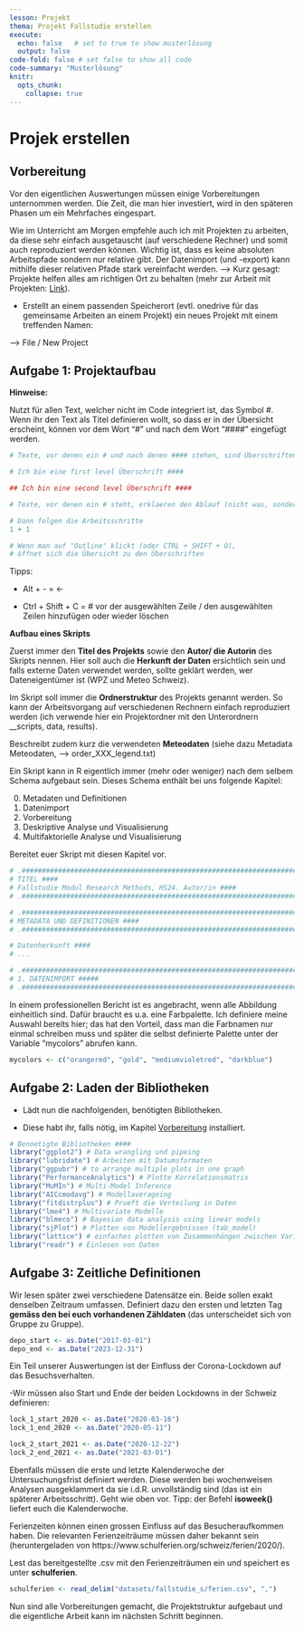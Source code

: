 ```yaml
---
lesson: Projekt
thema: Projekt Fallstudie erstellen
execute: 
  echo: false   # set to true to show musterlösung
  output: false
code-fold: false # set false to show all code
code-summary: "Musterlösung"
knitr:
  opts_chunk: 
    collapse: true
---
```


# Projek erstellen


## Vorbereitung

Vor den eigentlichen Auswertungen müssen einige Vorbereitungen unternommen werden. Die Zeit, die man hier investiert, wird in den späteren Phasen um ein Mehrfaches eingespart. 

Wie im Unterricht am Morgen empfehle auch ich mit Projekten zu arbeiten, da diese sehr einfach ausgetauscht (auf verschiedene Rechner) und somit auch reproduziert werden können. Wichtig ist, dass es keine absoluten Arbeitspfade sondern nur relative gibt. Der Datenimport (und -export) kann mithilfe dieser relativen Pfade stark vereinfacht werden. --> Kurz gesagt: Projekte helfen alles am richtigen Ort zu behalten (mehr zur Arbeit mit Projekten: [Link](https://support.rstudio.com/hc/en-us/articles/200526207-Using-Projects)).

- Erstellt an einem passenden Speicherort (evtl. onedrive für das gemeinsame Arbeiten an einem Projekt) ein neues Projekt mit einem treffenden Namen:

--> File / New Project

## Aufgabe 1: Projektaufbau

__Hinweise:__

Nutzt für allen Text, welcher nicht im Code integriert ist, das Symbol #. Wenn ihr den Text als Titel definieren wollt, so dass er in der Übersicht erscheint, können vor dem Wort "#" und nach dem Wort "####" eingefügt werden.

```r
# Texte, vor denen ein # und nach denen #### stehen, sind Überschriften

# Ich bin eine first level Überschrift ####

## Ich bin eine second level Überschrift ####

# Texte, vor denen ein # steht, erklaeren den Ablauf (nicht was, sondern warum)

# Dann folgen die Arbeitsschritte
1 + 1

# Wenn man auf "Outline" klickt (oder CTRL + SHIFT + O),
# öffnet sich die Übersicht zu den Überschriften
```

Tipps: 

- Alt + - = <- 

- Ctrl + Shift + C = # vor der ausgewählten Zeile / den ausgewählten Zeilen hinzufügen oder wieder löschen


__Aufbau eines Skripts__

Zuerst immer den __Titel des Projekts__ sowie den __Autor/ die Autorin__ des Skripts nennen. Hier soll auch die __Herkunft der Daten__ ersichtlich sein und falls externe Daten verwendet werden, sollte geklärt werden, wer Dateneigentümer ist (WPZ und Meteo Schweiz).

Im Skript soll immer die __Ordnerstruktur__ des Projekts genannt werden. So kann der Arbeitsvorgang auf verschiedenen Rechnern einfach reproduziert werden (ich verwende hier ein Projektordner mit den Unterordnern __scripts, data, results).

Beschreibt zudem kurz die verwendeten __Meteodaten__ (siehe dazu Metadata Meteodaten, --> order_XXX_legend.txt)

Ein Skript kann in R eigentlich immer (mehr oder weniger) nach dem selbem Schema aufgebaut sein. Dieses Schema enthält bei uns folgende Kapitel: 

0) Metadaten und Definitionen
1) Datenimport
2) Vorbereitung 
3) Deskriptive Analyse und Visualisierung 
4) Multifaktorielle Analyse und Visualisierung

Bereitet euer Skript mit diesen Kapitel vor.

```r
# .###########################################################################################
# TITEL ####
# Fallstudie Modul Research Methods, HS24. Autor/in ####
# .##########################################################################################

# .##########################################################################################
# METADATA UND DEFINITIONEN ####
# .##########################################################################################

# Datenherkunft ####
# ...

# .##########################################################################################
# 1. DATENIMPORT #####
# .##########################################################################################

```

In einem professionellen Bericht ist es angebracht, wenn alle Abbildung einheitlich sind. Dafür braucht es u.a. eine Farbpalette. Ich definiere meine Auswahl bereits hier; das hat den Vorteil, dass man die Farbnamen nur einmal schreiben muss und später die selbst definierte Palette unter der Variable "mycolors" abrufen kann.

```r
mycolors <- c("orangered", "gold", "mediumvioletred", "darkblue")
```


## Aufgabe 2: Laden der Bibliotheken

- Lädt nun die nachfolgenden, benötigten Bibliotheken.

- Diese habt ihr, falls nötig, im Kapitel [Vorbereitung] installiert.

```r
# Benoetigte Bibliotheken ####
library("ggplot2") # Data wrangling und pipeing
library("lubridate") # Arbeiten mit Datumsformaten
library("ggpubr") # to arrange multiple plots in one graph
library("PerformanceAnalytics") # Plotte Korrelationsmatrix
library("MuMIn") # Multi-Model Inference
library("AICcmodavg") # Modellaverageing
library("fitdistrplus") # Prueft die Verteilung in Daten
library("lme4") # Multivariate Modelle
library("blmeco") # Bayesian data analysis using linear models
library("sjPlot") # Plotten von Modellergebnissen (tab_model)
library("lattice") # einfaches plotten von Zusammenhängen zwischen Variablen
library("readr") # Einlesen von Daten
```

## Aufgabe 3: Zeitliche Definitionen

Wir lesen später zwei verschiedene Datensätze ein. Beide sollen exakt denselben Zeitraum umfassen. Definiert dazu den ersten und letzten Tag __gemäss den bei euch vorhandenen Zähldaten__ (das unterscheidet sich von Gruppe zu Gruppe).

```r
depo_start <- as.Date("2017-01-01")
depo_end <- as.Date("2023-12-31")
```


Ein Teil unserer Auswertungen ist der Einfluss der Corona-Lockdown auf das Besuchsverhalten. 

-Wir müssen also Start und Ende der beiden Lockdowns in der Schweiz definieren:

```r
lock_1_start_2020 <- as.Date("2020-03-16")
lock_1_end_2020 <- as.Date("2020-05-11")

lock_2_start_2021 <- as.Date("2020-12-22")
lock_2_end_2021 <- as.Date("2021-03-01")
```

Ebenfalls müssen die erste und letzte Kalenderwoche der Untersuchungsfrist definiert werden. Diese werden bei wochenweisen Analysen ausgeklammert da sie i.d.R. unvollständig sind (das ist ein späterer Arbeitsschritt). Geht wie oben vor. Tipp: der Befehl __isoweek()__ liefert euch die Kalenderwoche.

Ferienzeiten können einen grossen Einfluss auf das Besucheraufkommen haben. Die relevanten Ferienzeiträume müssen daher bekannt sein (heruntergeladen von https://www.schulferien.org/schweiz/ferien/2020/). 

Lest das bereitgestellte .csv mit den Ferienzeiträumen ein und speichert es unter __schulferien__.

```r
schulferien <- read_delim("datasets/fallstudie_s/ferien.csv", ",")
```

Nun sind alle Vorbereitungen gemacht, die Projektstruktur aufgebaut und die eigentliche Arbeit kann im nächsten Schritt beginnen.
